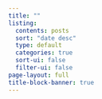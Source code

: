 ```yaml
---
title: ""
listing:
  contents: posts
  sort: "date desc"
  type: default
  categories: true
  sort-ui: false
  filter-ui: false
page-layout: full
title-block-banner: true
---
```


[Mastodon verification](https://fediscience.org/@hughbartling){rel="me" style="display: none;"}
